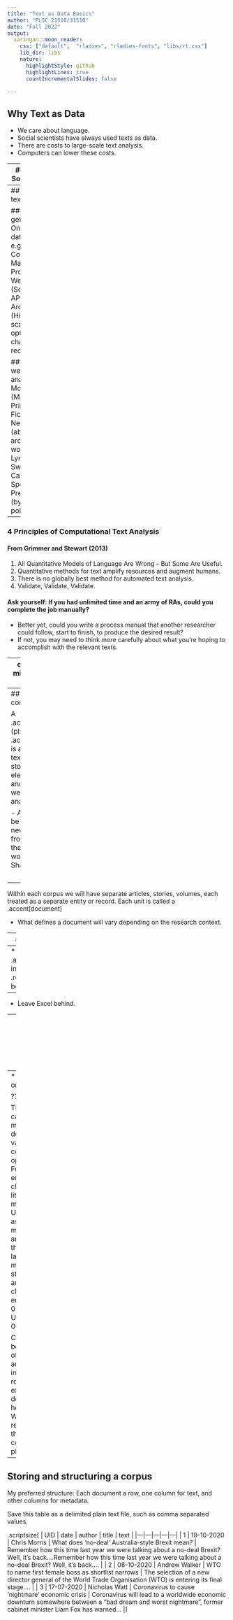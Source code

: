 ```yaml
---
title: "Text as Data Basics"
author: "PLSC 21510/31510"
date: "Fall 2022"
output:
  xaringan::moon_reader:
    css: ["default",  "rladies", "rladies-fonts", "libs/rt.css"]
    lib_dir: libs
    nature:
      highlightStyle: github
      highlightLines: true
      countIncrementalSlides: false
      
---
```

## Why Text as Data

* We care about language.
* Social scientists have always used texts as data. 
* There are costs to large-scale text analysis.
* Computers can lower these costs.


--
#### TAD in Social Science

* Political speeches and deliberations $\leadsto$ internal political workings of governments.
* Electoral manifestos $\leadsto$ parties, political systems, election shifts.
* Newspapers $\leadsto$ media attention and political events.
* Blogs and social media $\leadsto$  public opinion and communication.


---
## Acquiring texts: Sources

#### Where to get texts:
* Online databases, e.g. LexisNexis, Comparative Manifesto Project 
* Websites (Scraping, APIs)
* Archives (High-quality scanner + optical character recognition)

#### Sources we’ll be analyzing:
* Monographs (Machiavelli’s Prince, British Fiction) 
* News Articles (about women around the world) 
* Song Lyrics (Taylor Swift’s Catalog)
* Speeches and Press Releases (by US politicians)

---
### 4 Principles of Computational Text Analysis

#### From Grimmer and Stewart (2013)

1. All Quantitative Models of Language Are Wrong – But Some Are Useful.
2. Quantitative methods for text amplify resources and augment humans.
3. There is no globally best method for automated text analysis. 
4. Validate, Validate, Validate.

#### Ask yourself: If you had unlimited time and an army of RAs, could you complete the job manually? 

* Better yet, could you write a process manual that another researcher could follow, start to finish, to produce the desired result?
* If not, you may need to think more carefully about what you’re hoping to accomplish with the relevant texts.

---
class: center, middle, inverse, title-slide

# Preparing a Corpus

---
## Preparing a corpus

A .accent[corpus] (pl: .accent[corpora]) is a collection of texts, usually stored electronically, and from which we perform our analysis. 

- A corpus might be a collection of news articles from Reuters or the published works of Shakespeare.

<br />


--
Within each corpus we will have separate articles, stories, volumes, each treated as a separate entity or record. Each unit is called a .accent[document] 

- What defines a document will vary depending on the research context.


---
## Digitization

#### Goal: machine readable text

* Store corpus as plain text (e.g. `.txt`, `.csv`), removing unnecessary formatting.

--
* Plain text is .accent[encoded] in different ways. .red[`UTF-8`] is best. 

--
* Leave Excel behind.

--
* Corpora have .accent[data] (the text) and .accent[metadata] (e.g. author, date, publication)

--
* Directory of `.txt`’s or a "tidy" dataset.



???

The same character can be encoded in multiple ways, and default encodings vary across computers and operating systems. For instance, UTF-8 encodes each character using as little as 8 bits of memory, whereas UTF-16 uses at little as 16 bits. Both methods of encoding are variable, meaning they use smaller or larger amounts of memory as needed to store a character. As an example, the character `A` is encoded in UTF-8 as 01000001 and in UTF-16 as 0000000001000001.

CSVs can be tricky, because text data often contain commas and line breaks that introduce parsing er-rors. In our experience, Excel does not handle text-heavy CSVs properly. We recommend that research-ers limit their interaction with corpus-CSVs to R or plain-text editors.

---
## Storing and structuring a corpus



My preferred structure: Each document a row, one column for text, and other columns for metadata. 

Save this table as a delimited plain text file, such as comma separated values.

.scriptsize[
| UID | date | author | title | text |
|---|---|---|---|---|
| 1 | 19-10-2020 | Chris Morris | What does 'no-deal' Australia-style Brexit mean? | Remember how this time last year we were talking about a no-deal Brexit? Well, it's back….Remember how this time last year we were talking about a no-deal Brexit? Well, it's back…. |
| 2 | 08-10-2020 | Andrew Walker | WTO to name first female boss as shortlist narrows | The selection of a new director general of the World Trade Organisation (WTO) is entering its final stage…. |
| 3 | 17-07-2020 | Nicholas Watt | Coronavirus to cause 'nightmare' economic crisis | Coronavirus will lead to a worldwide economic downturn somewhere between a "bad dream and worst nightmare", former cabinet minister Liam Fox has warned… |
]



